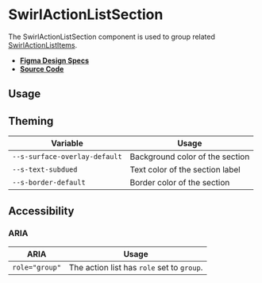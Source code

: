 
<Meta title="Components/SwirlActionListSection" />

# SwirlActionListSection

The SwirlActionListSection component is used to group related
[SwirlActionListItems](?path=/docs/components-swirlactionlistitem--swirl-action-list-item).

- **[Figma Design Specs](https://www.figma.com/file/iRHiAFsHxnzux8gQ9EjlZe/Flip-Components?node-id=40%3A7754)**
- **[Source Code](https://github.com/flip-corp/swirl/tree/main/packages/swirl-components/src/components/swirl-action-list-section)**

## Usage

<Canvas of={Stories.SwirlActionListSection} sourceState="shown"></Canvas>

<Controls of={Stories.SwirlActionListSection} />

## Theming

| Variable                      | Usage                           |
| ----------------------------- | ------------------------------- |
| `--s-surface-overlay-default` | Background color of the section |
| `--s-text-subdued`            | Text color of the section label |
| `--s-border-default`          | Border color of the section     |

## Accessibility

### ARIA

| ARIA           | Usage                                      |
| -------------- | ------------------------------------------ |
| `role="group"` | The action list has `role` set to `group`. |
